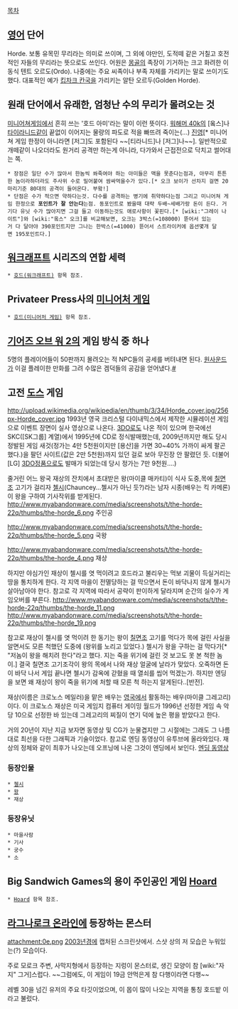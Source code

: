 [[목차]]

== [[영어]] 단어  ==
Horde. 보통 유목민 무리라는 의미로 쓰이며, 그 외에 야만인, 도적떼 같은 거칠고 호전적인 자들의 무리라는 뜻으로도 쓰인다. 어원은 [[몽골]]의 족장이 기거하는 크고 화려한 이동식 텐트 오르도(Ordo). 나중에는 주요 씨족이나 부족 자체를 가리키는 말로 쓰이기도 했다. 대표적인 예가 [[킵차크 칸국]]을 가리키는 알탄 오르두(Golden Horde).

== 원래 단어에서 유래한, 엄청난 수의 무리가 몰려오는 것 ==
[[미니어쳐게임]]에서 흔히 쓰는 '호드 아미'라는 말이 이런 뜻이다. [[워해머 40k]]의 [옼스]나 [[타이라니드]]같이 끝없이 이어지는 물량의 파도로 적을 빠뜨려 죽이는(...) [[진영]][* 미니어쳐 게임 한정이 아니라면 [저그]도 포함된다 ~~[티라니드]나 [저그]나~~]. 일반적으로 개떼같이 나오더라도 원거리 공격만 하는게 아니라, 다가와서 근접전으로 닥치고 썰어대는 쪽. 
 
 * 장점은 일단 수가 많아서 한놈씩 쏴죽여야 하는 아미들은 맥을 못춘다는점과, 아무리 튼튼한 놈이라하더라도 주사위 수로 밀어붙여 쌈싸먹을수가 있다.[* 오크 보이가 선차지 걸면 20마리기준 80대의 공격이 들어온다. 부왘!]
 * 단점은 수가 적으면 약하다는것. 다수를 공격하는 병기에 취약하다는점 그리고 미니어쳐 게임 한정으로 '''포인트가 잘 안는다'''는점. 동포인트로 봤을때 대략 두배~세배가랑 돈이 든다. 거기다 유닛 수가 많아지면 그걸 들고 이동하는것도 애로사항이 꽃핀다.[* [wiki:"그레이 나이트"]와 [wiki:"옼스" 오크]를 비교해보면, 오크는 3박스(=108000) 뜯어서 있는거 다 달아야 390포인트지만 그나는 한박스(=41000) 뜯어서 스트라이커에 옵션몇개 달면 195포인트다.]

== [[워크래프트]] 시리즈의 연합 세력 ==
 * [[호드(워크래프트)]] 항목 참조.

== Privateer Press사의 [[미니어처 게임]] ==
 * [[호드(미니어처 게임)]] 항목 참조.

== [[기어즈 오브 워 2]]의 게임 방식 중 하나 ==
5명의 플레이어들이 50판까지 몰려오는 적 NPC들의 공세를 버텨내면 된다. [[원사운드]]가 이걸 플레이한 만화를 그려 수많은 겜덕들의 공감을 얻어냈다.[http://thisisgame.com/board/view.php?id=211702&board=&category=106&subcategory=2&page=1&best=&searchmode=&search=&orderby=&token= #]

== 고전 [[도스]] 게임 ==
http://upload.wikimedia.org/wikipedia/en/thumb/3/34/Horde_cover.jpg/256px-Horde_cover.jpg
1993년 영국 크리스털 다이내믹스에서 제작한 시뮬레이션 게임으로 이벤트 장면이 실사 영상으로 나온다. [[3DO]]로도 나온 적이 있으며 한국에선 SKC([SK그룹] 계열)에서 1995년에 CD로 정식발매했는데, 2009년까지만 해도 당시 정발된 게임 새것(정가는 4만 5천원이지만 [용산]을 가면 30~40% 가까이 싸게 팔곤 했다.)을 팔던 사이트(값은 2만 5천원)까지 있던 걸로 보아 무진장 안 팔렸던 듯. 더불어 [LG] [[3DO]]정품으로도 발매가 되었는데 당시 정가는 7만 9천원....)

줄거린 어느 왕국 재상의 잔치에서 초대받은 왕(마이클 매카티)이 식사 도중,목에 [[칠면조]] 고기가 걸리자 [[첼시]](Chauncey...첼시가 아닌 듯?)라는  남자 시종(배우는 킥 카메론)이 왕을 구하여 기사작위를 받게된다.
http://www.myabandonware.com/media/screenshots/t/the-horde-22q/thumbs/the-horde_6.png
주인공

http://www.myabandonware.com/media/screenshots/t/the-horde-22q/thumbs/the-horde_5.png
국왕

http://www.myabandonware.com/media/screenshots/t/the-horde-22q/thumbs/the-horde_4.png
재상

하지만 야심가인 재상이 첼시를 엿 먹이려고 호드라고 불리우는 먹보 괴물이 득실거리는 땅을 통치하게 한다. 각 지역 마을이 전멸당하는 걸 막으면서 돈이 바닥나지 않게 첼시가 살아남아야 한다. 참고로 각 지역에 따라서 공략이 판이하게 달라지며 순간의 실수가 게임오버를 부른다.
http://www.myabandonware.com/media/screenshots/t/the-horde-22q/thumbs/the-horde_11.png
http://www.myabandonware.com/media/screenshots/t/the-horde-22q/thumbs/the-horde_19.png

참고로 재상이 첼시를 엿 먹이려 한 동기는 왕이 [[칠면조]] 고기를 먹다가 목에 걸린 사실을 알면서도 모른 척했던 도중에 (왕위를 노리고 있었다.) 첼시가 왕을 구하는 걸 막다가[* "저놈이 왕을 해치려 한다"라고 했다. 지는 죽을 위기에 걸린 것 보고도 못 본 척한 놈이.] 결국 칠면조 고기조각이 왕의 목에서 나와 재상 얼굴에 날라가 맞았다. 오죽하면 돈이 바닥 나서 게임 끝나면 첼시가 감옥에 갇혔을 때 열쇠를 씹어 먹겠는가. 하지만 엔딩을 보면 왜 재상이 왕이 죽을 위기에 처할 때 모른 척 하는지 알게된다..[반전].

재상(이름은 크로노스 메일러)을 맡은 배우는 [[영국]]에서 활동하는 배우(마이클 그레고리)이다. 이 크로노스 재상은 미국 게임지 컴퓨터 게이밍 월드가 1996년 선정한 게임 속 악당 10으로 선정한 바 있는데 그레고리의 찌질이 연기 덕에 높은 평을 받았다고 한다.

거의 20년이 지난 지금 보자면 동영상 및 CG가 눈물겹지만 그 시절에는 그래도 그 나름대로 최선을 다한 그래픽과 기술이었다. 참고로 엔딩 동영상이 유투브에 올라와있다. 재상의 정체와 같이 최후가 나오는데 오프닝에 나온 그것이 엔딩에서 보인다. [http://www.youtube.com/watch?v=1GIQRgPR0wo&feature=related 엔딩 동영상]
=== 등장인물 ===
 * [[첼시]]
 * [[왕]]
 * 재상
=== 등장유닛 ===
 * 마을사람
 * 기사
 * 궁수
 * 소

== Big Sandwich Games의 용이 주인공인 게임 [[Hoard]] ==
 * [[Hoard]] 항목 참조.

== [[라그나로크 온라인]]에 등장하는 몬스터 ==
attachment:0e.png
[[2003년]]경에 캡처된 스크린샷에서. 스샷 상의 저 모습은 누워있는(?) 모습이다. 

주로 모로크 주변, 사막지형에서 등장하는 지렁이 몬스터로, 생긴 모양이 참 [wiki:"자지" 그거]스럽다. ~~그럼에도, 이 게임이 19금 안먹은게 참 다행이라면 다행~~

레벨 30을 넘긴 유저의 주요 타깃이었으며, 이 몹이 많이 나오는 지역을 통칭 호드밭 이라고 불렀다.
